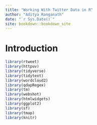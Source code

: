 ```yaml
--- 
title: "Working With Twitter Data in R"
author: "Aditya Ranganath"
date: "`r Sys.Date()`"
site: bookdown::bookdown_site
---
```


# Introduction

```r
library(rtweet)
library(httpuv)
library(tidyverse)
library(tidytext)
library(wordcloud2)
library(qdapRegex)
library(tm)
library(webshot)
library(htmlwidgets)
library(ggplot2)
library(sf)
library(tmap)
library(knitr)
```

